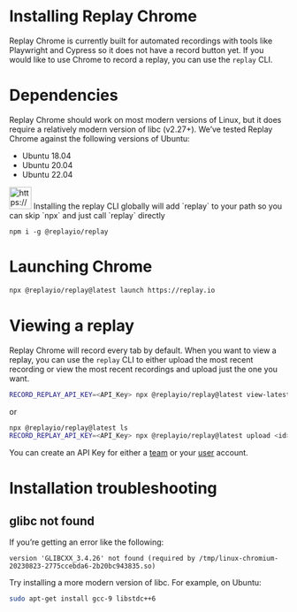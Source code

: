 
# Installing Replay Chrome

Replay Chrome is currently built for automated recordings with tools like Playwright and Cypress so it does not have a record button yet. If you would like to use Chrome to record a replay, you can use the `replay` CLI.

# Dependencies

Replay Chrome should work on most modern versions of Linux, but it does require a relatively modern version of libc (v2.27+). We’ve tested Replay Chrome against the following versions of Ubuntu:

- Ubuntu 18.04
- Ubuntu 20.04
- Ubuntu 22.04

<Callout type="info" emoji="👉">
<img src="https://www.notion.so/icons/info-alternate_purple.svg" alt="https://www.notion.so/icons/info-alternate_purple.svg" width="40px" /> Installing the replay CLI globally will add `replay` to your path so you can skip `npx` and just call `replay` directly

`npm i -g @replayio/replay`

</Callout>

# Launching Chrome

```bash
npx @replayio/replay@latest launch https://replay.io
```

# Viewing a replay

Replay Chrome will record every tab by default. When you want to view a replay, you can use the `replay` CLI to either upload the most recent recording or view the most recent recordings and upload just the one you want.

```bash
RECORD_REPLAY_API_KEY=<API_Key> npx @replayio/replay@latest view-latest
```

or 

```bash
npx @replayio/replay@latest ls
RECORD_REPLAY_API_KEY=<API_Key> npx @replayio/replay@latest upload <id>
```

You can create an API Key for either a [team](https://docs.replay.io/teams-and-admin/team-settings#6f4e6f3c85f040fc891dc5e484d3406c) or your [user](https://www.notion.so/User-Settings-97ee86387a3d48b098912787b431cd59?pvs=21) account.

# Installation troubleshooting

## glibc not found

If you’re getting an error like the following:

```
version 'GLIBCXX_3.4.26' not found (required by /tmp/linux-chromium-20230823-2775ccebda6-2b20bc943835.so)
```

Try installing a more modern version of libc. For example, on Ubuntu:

```bash
sudo apt-get install gcc-9 libstdc++6
```
